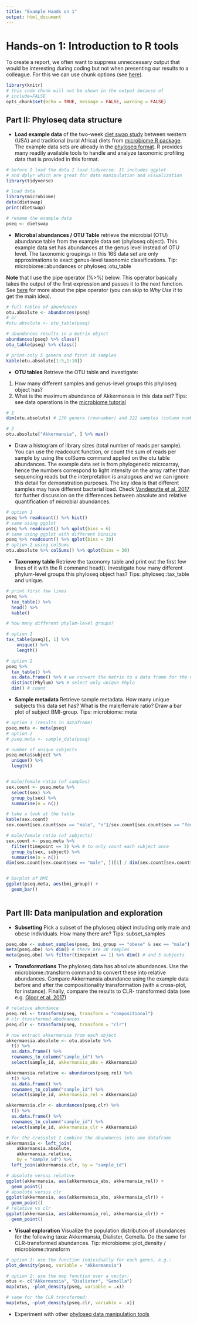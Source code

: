 ```yaml
---
title: "Example Hands on 1"
output: html_document
---
```


# Hands-on 1: Introduction to R tools

To create a report, we often want to suppress unneccessary output that would be interesting during coding but not when presenting our results to a colleague. For this we can use chunk options (see [here](https://rmarkdown.rstudio.com/lesson-3.html)).


```r
library(knitr)
# this code chunk will not be shown in the output because of
# include=FALSE
opts_chunk$set(echo = TRUE, message = FALSE, warning = FALSE)
```



## Part II: Phyloseq data structure

     
 * **Load example data** of the two-week [diet swap study](http://dx.doi.org/10.1038/ncomms7342) between western (USA) and traditional (rural Africa) diets from [microbiome R package](https://microbiome.github.io/tutorials/Data.html). The
     example data sets are already in the [phyloseq
     format](http://joey711.github.io/phyloseq/import-data). R
     provides many readily available tools to handle and analyze
     taxonomic profiling data that is provided in this format.
     

     
```r
# before I load the data I load tidyverse. It includes ggplot 
# and dplyr which are great for data manipulation and visualization
library(tidyverse)

# load data
library(microbiome)
data(dietswap) 
print(dietswap)

# rename the example data
pseq <- dietswap
```


 * **Microbal abundances / OTU Table** retrieve the microbial (OTU)
   abundance table from the example data set (phyloseq object). This
   example data set has abundances at the genus level instead of OTU
   level. The taxonomic groupings in this 16S data set are only
   approximations to exact genus-level taxonomic classifications. Tip:
   microbiome::abundances or phyloseq::otu_table
   
**Note** that I use the pipe operator (%>%) below. This operator basically takes the output of the first expression and passes it to the next function. See [here](https://www.datacamp.com/community/tutorials/pipe-r-tutorial) for more about the pipe operator (you can skip to _Why Use It_ to get the main idea).

   
   
```r
# full tables of abundances
otu.absolute <- abundances(pseq)
# or
#otu.absolute <- otu_table(pseq)

# abundances results in a matrix object
abundances(pseq) %>% class()
otu_table(pseq) %>% class()

# print only 5 genera and first 10 samples
kable(otu.absolute[1:5,1:10])
```


 * **OTU tables** Retrieve the OTU table and investigate: 
 
 1) How many
   different samples and genus-level groups this phyloseq object has?
   2) What is the maximum abundance of Akkermansia in this data set?
   Tips: see data operations in the [microbiome
   tutorial](https://microbiome.github.io/tutorials/)
   
   
```r
# 1 
dim(otu.absolute) # 130 genera (rownumber) and 222 samples (column number)

# 2
otu.absolute["Akkermansia", ] %>% max()
```


 * Draw a histogram of library sizes (total number of reads per
   sample). You can use the readcount function, or count the sum of
   reads per sample by using the colSums command applied on the otu
   table abundances. The example data set is from phylogenetic
   microarray, hence the numbers correspond to light intensity on the
   array rather than sequencing reads but the interpretation is
   analogous and we can ignore this detail for demonstration
   purposes. The key idea is that different samples may have different
   bacterial load. Check [Vandeputte et
   al. 2017](https://www.nature.com/articles/nature24460) for further
   discussion on the differences between absolute and relative
   quantification of microbial abundances.
   
   
```r
# option 1
pseq %>% readcount() %>% hist()
# same using ggplot
pseq %>% readcount() %>% qplot(bins = 6)
# same using ggplot with different binsize
pseq %>% readcount() %>% qplot(bins = 30)
# option 2 using colSums
otu.absolute %>% colSums() %>% qplot(bins = 30)
```


 * **Taxonomy table** Retrieve the taxonomy table and print out the
   first few lines of it with the R command head(). Investigate how
   many different phylum-level groups this phyloseq object has? Tips:
   phyloseq::tax_table and unique.
   
   
```r
# print first few lines
pseq %>% 
  tax_table() %>% 
  head() %>%
  kable()

# how many different phylum-level groups?

# option 1
tax_table(pseq)[, 1] %>% 
    unique() %>% 
    length()

# option 2 
pseq %>% 
  tax_table() %>% 
  as.data.frame() %>% # we convert the matrix to a data frame for the next step
  distinct(Phylum) %>% # select only unique Phyla
  dim() # count
```


 * **Sample metadata** Retrieve sample metadata. How many unique
     subjects this data set has? What is the male/female ratio? Draw a
     bar plot of subject BMI-group. Tips: microbiome::meta

```r
# option 1 (results in dataframe)
pseq.meta <- meta(pseq)
# option 2
# pseq.meta <- sample_data(pseq)

# number of unique subjects
pseq.meta$subject %>% 
  unique() %>% 
  length()


# male/female ratio (of samples)
sex.count <- pseq.meta %>%
  select(sex) %>%
  group_by(sex) %>%
  summarise(n = n())

# take a look at the table
kable(sex.count)
sex.count[sex.count$sex == "male", "n"]/sex.count[sex.count$sex == "female", "n"]

# male/female ratio (of subjects)
sex.count <- pseq.meta %>% 
  filter(timepoint == 1) %>% # to only count each subject once
  group_by(sex, subject) %>%
  summarise(n = n())
dim(sex.count[sex.count$sex == "male", ])[1] / dim(sex.count[sex.count$sex == "female", ])[1]


# barplot of BMI
ggplot(pseq.meta, aes(bmi_group)) +
  geom_bar()
  
```




## Part III: Data manipulation and exploration

 * **Subsetting** Pick a subset of the phyloseq object including only male and obese individuals. How many there are?
     Tips: subset_samples
     
```r
pseq.obe <- subset_samples(pseq, bmi_group == "obese" & sex == "male")
meta(pseq.obe) %>% dim() # there are 30 samples
meta(pseq.obe) %>% filter(timepoint == 1) %>% dim() # and 5 subjects
```


 * **Transformations** The phyloseq data has absolute abundances. Use
     the microbiome::transform command to convert these into relative
     abundances. Compare Akkermansia abundance using the example data
     before and after the compositionality transformation (with a
     cross-plot, for instance). Finally, compare the results to CLR-
     transformed data (see e.g. [Gloor et
     al. 2017](https://www.frontiersin.org/articles/10.3389/fmicb.2017.02224/full))
     
```r
# relative abundance
pseq.rel <- transform(pseq, transform = "compositional")
# clr transformed abudnances
pseq.clr <- transform(pseq, transform = "clr")

# now extract akkermansia from each object
akkermansia.absolute <- otu.absolute %>%
  t() %>% 
  as.data.frame() %>% 
  rownames_to_column("sample_id") %>%
  select(sample_id, akkermansia_abs = Akkermansia)

akkermansia.relative <- abundances(pseq.rel) %>%
  t() %>% 
  as.data.frame() %>% 
  rownames_to_column("sample_id") %>%
  select(sample_id, akkermansia_rel = Akkermansia)

akkermansia.clr <- abundances(pseq.clr) %>%
  t() %>% 
  as.data.frame() %>% 
  rownames_to_column("sample_id") %>%
  select(sample_id, akkermansia_clr = Akkermansia)

# for the crossplot I combine the abundances into one dataframe
akkermansia <- left_join(
    akkermansia.absolute, 
    akkermansia.relative, 
    by = "sample_id") %>%
  left_join(akkermansia.clr, by = "sample_id")

# absolute versus relative
ggplot(akkermansia, aes(akkermansia_abs, akkermansia_rel)) +
  geom_point()
# absolute versus clr
ggplot(akkermansia, aes(akkermansia_abs, akkermansia_clr)) +
  geom_point()
# relative vs clr
ggplot(akkermansia, aes(akkermansia_rel, akkermansia_clr)) +
  geom_point()
```


 * **Visual exploration** Visualize the population distribution of
   abundances for the following taxa: Akkermansia, Dialister,
   Gemella. Do the same for CLR-transformed abundances. Tip:
   microbiome::plot_density / microbiome::transform
   
```r
# option 1: use the function individually for each genus, e.g.:
plot_density(pseq, variable = "Akkermansia")

# option 2: use the map function over a vector:
otus <- c("Akkermansia", "Dialister", "Gemella")
map(otus, ~plot_density(pseq, variable = .x))

# same for the CLR transformed:
map(otus, ~plot_density(pseq.clr, variable = .x))

```

   
 * Experiment with other [phyloseq data manipulation
   tools](https://microbiome.github.io/tutorials/Preprocessing.html)
   
   
